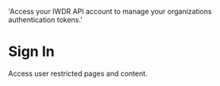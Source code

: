 
  'Access your IWDR API account to manage your organizations authentication tokens.'

# Sign In
Access user restricted pages and content.

<LoginForm />
